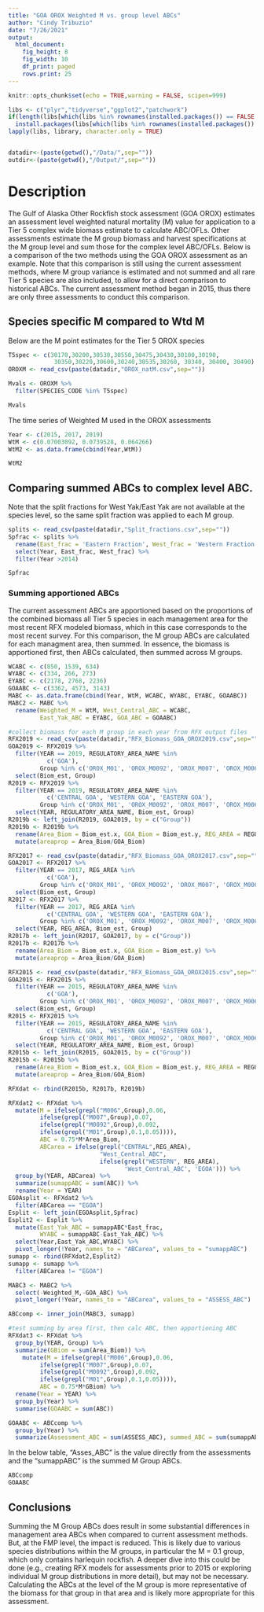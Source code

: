 ```yaml
---
title: "GOA OROX Weighted M vs. group level ABCs"
author: "Cindy Tribuzio"
date: "7/26/2021"
output: 
  html_document:
    fig_height: 8
    fig_width: 10
    df_print: paged
    rows.print: 25
---
```


```r
knitr::opts_chunk$set(echo = TRUE,warning = FALSE, scipen=999)
```

```r
libs <- c("plyr","tidyverse","ggplot2","patchwork")
if(length(libs[which(libs %in% rownames(installed.packages()) == FALSE )]) > 0) {
  install.packages(libs[which(libs %in% rownames(installed.packages()) == FALSE)])}
lapply(libs, library, character.only = TRUE)


datadir<-(paste(getwd(),"/Data/",sep=""))
outdir<-(paste(getwd(),"/Output/",sep=""))
```
# Description
The Gulf of Alaska Other Rockfish stock assessment (GOA OROX) estimates an assessment level weighted natural mortality (M) value for application to a Tier 5 complex wide biomass estimate to calculate ABC/OFLs. Other assessments estimate the M group biomass and harvest specifications at the M group level and sum those for the complex level ABC/OFLs. Below is a comparison of the two methods using the GOA OROX assessment as an example. Note that this comparison is still using the current assessment methods, where M group variance is estimated and not summed and all rare Tier 5 species are also included, to allow for a direct comparison to historical ABCs. The current assessment method began in 2015, thus there are only three assessments to conduct this comparison.

## Species specific M compared to Wtd M
Below are the M point estimates for the Tier 5 OROX species
```r
T5spec <- c(30170,30200,30530,30550,30475,30430,30100,30190,
             30350,30220,30600,30240,30535,30260, 30340, 30400, 30490)
OROXM <- read_csv(paste(datadir,"OROX_natM.csv",sep=""))

Mvals <- OROXM %>% 
  filter(SPECIES_CODE %in% T5spec)
```
```r
Mvals
```
The time series of Weighted M used in the OROX assessments
```r
Year <- c(2015, 2017, 2019)
WtM <- c(0.07003092, 0.0739528, 0.064266)
WtM2 <- as.data.frame(cbind(Year,WtM))
```
```r
WtM2
```
## Comparing summed ABCs to complex level ABC.
Note that the split fractions for West Yak/East Yak are not available at the species level, so the same split fraction was applied to each M group.
```r
splits <- read_csv(paste(datadir,"Split_fractions.csv",sep=""))
Spfrac <- splits %>% 
  rename(East_frac = 'Eastern Fraction', West_frac = 'Western Fraction') %>% 
  select(Year, East_frac, West_frac) %>% 
  filter(Year >2014)
```
```r
Spfrac
```
### Summing apportioned ABCs
The current assessment ABCs are apportioned based on the proportions of the combined biomass all Tier 5 species in each management area for the most recent RFX modeled biomass, which in this case corresponds to the most recent survey. For this comparison, the M group ABCs are calculated for each managment area, then summed. In essence, the biomass is apportioned first, then ABCs calculated, then summed across M groups.
```r
WCABC <- c(850, 1539, 634)
WYABC <- c(334, 266, 273)
EYABC <- c(2178, 2768, 2236)
GOAABC <- c(3362, 4573, 3143)
MABC <- as.data.frame(cbind(Year, WtM, WCABC, WYABC, EYABC, GOAABC))
MABC2 <- MABC %>% 
  rename(Weighted_M = WtM, West_Central_ABC = WCABC, 
         East_Yak_ABC = EYABC, GOA_ABC = GOAABC)

#collect biomass for each M group in each year from RFX output files
RFX2019 <- read_csv(paste(datadir,"RFX_Biomass_GOA_OROX2019.csv",sep=""))
GOA2019 <- RFX2019 %>% 
  filter(YEAR == 2019, REGULATORY_AREA_NAME %in% 
           c('GOA'),
         Group %in% c('OROX_M01', 'OROX_M0092', 'OROX_M007', 'OROX_M006', 'OROX_M005')) %>% 
  select(Biom_est, Group)
R2019 <- RFX2019 %>% 
  filter(YEAR == 2019, REGULATORY_AREA_NAME %in% 
           c('CENTRAL GOA', 'WESTERN GOA', 'EASTERN GOA'),
         Group %in% c('OROX_M01', 'OROX_M0092', 'OROX_M007', 'OROX_M006', 'OROX_M005')) %>% 
  select(YEAR, REGULATORY_AREA_NAME, Biom_est, Group)
R2019b <- left_join(R2019, GOA2019, by = c("Group"))
R2019b <- R2019b %>% 
  rename(Area_Biom = Biom_est.x, GOA_Biom = Biom_est.y, REG_AREA = REGULATORY_AREA_NAME) %>% 
  mutate(areaprop = Area_Biom/GOA_Biom)

RFX2017 <- read_csv(paste(datadir,"RFX_Biomass_GOA_OROX2017.csv",sep=""))
GOA2017 <- RFX2017 %>% 
  filter(YEAR == 2017, REG_AREA %in% 
           c('GOA'),
         Group %in% c('OROX_M01', 'OROX_M0092', 'OROX_M007', 'OROX_M006', 'OROX_M005')) %>% 
  select(Biom_est, Group)
R2017 <- RFX2017 %>% 
  filter(YEAR == 2017, REG_AREA %in% 
           c('CENTRAL GOA', 'WESTERN GOA', 'EASTERN GOA'),
         Group %in% c('OROX_M01', 'OROX_M0092', 'OROX_M007', 'OROX_M006', 'OROX_M005')) %>% 
  select(YEAR, REG_AREA, Biom_est, Group)
R2017b <- left_join(R2017, GOA2017, by = c("Group"))
R2017b <- R2017b %>% 
  rename(Area_Biom = Biom_est.x, GOA_Biom = Biom_est.y) %>% 
  mutate(areaprop = Area_Biom/GOA_Biom)

RFX2015 <- read_csv(paste(datadir,"RFX_Biomass_GOA_OROX2015.csv",sep=""))
GOA2015 <- RFX2015 %>% 
  filter(YEAR == 2015, REGULATORY_AREA_NAME %in% 
           c('GOA'),
         Group %in% c('OROX_M01', 'OROX_M0092', 'OROX_M007', 'OROX_M006', 'OROX_M005')) %>% 
  select(Biom_est, Group)
R2015 <- RFX2015 %>% 
  filter(YEAR == 2015, REGULATORY_AREA_NAME %in% 
           c('CENTRAL GOA', 'WESTERN GOA', 'EASTERN GOA'),
         Group %in% c('OROX_M01', 'OROX_M0092', 'OROX_M007', 'OROX_M006', 'OROX_M005')) %>% 
  select(YEAR, REGULATORY_AREA_NAME, Biom_est, Group)
R2015b <- left_join(R2015, GOA2015, by = c("Group"))
R2015b <- R2015b %>% 
  rename(Area_Biom = Biom_est.x, GOA_Biom = Biom_est.y, REG_AREA = REGULATORY_AREA_NAME) %>% 
  mutate(areaprop = Area_Biom/GOA_Biom)

RFXdat <- rbind(R2015b, R2017b, R2019b)

RFXdat2 <- RFXdat %>% 
  mutate(M = ifelse(grepl("M006",Group),0.06,
         ifelse(grepl("M007",Group),0.07,
         ifelse(grepl("M0092",Group),0.092,
         ifelse(grepl("M01",Group),0.1,0.05)))),
         ABC = 0.75*M*Area_Biom,
         ABCarea = ifelse(grepl("CENTRAL",REG_AREA),
                          "West_Central_ABC",
                          ifelse(grepl("WESTERN", REG_AREA),
                                 'West_Central_ABC', 'EGOA'))) %>% 
  group_by(YEAR, ABCarea) %>% 
  summarize(sumappABC = sum(ABC)) %>% 
  rename(Year = YEAR)
EGOAsplit <- RFXdat2 %>% 
  filter(ABCarea == "EGOA")
Esplit <- left_join(EGOAsplit,Spfrac)
Esplit2 <- Esplit %>% 
  mutate(East_Yak_ABC = sumappABC*East_frac, 
         WYABC = sumappABC-East_Yak_ABC) %>% 
  select(Year,East_Yak_ABC,WYABC) %>% 
  pivot_longer(!Year, names_to = "ABCarea", values_to = "sumappABC")
sumapp <- rbind(RFXdat2,Esplit2)
sumapp <- sumapp %>% 
  filter(ABCarea != "EGOA")

MABC3 <- MABC2 %>% 
  select(-Weighted_M,-GOA_ABC) %>% 
  pivot_longer(!Year, names_to = "ABCarea", values_to = "ASSESS_ABC")

ABCcomp <- inner_join(MABC3, sumapp)

#test summing by area first, then calc ABC, then apportioning ABC
RFXdat3 <- RFXdat %>% 
  group_by(YEAR, Group) %>% 
  summarize(GBiom = sum(Area_Biom)) %>% 
    mutate(M = ifelse(grepl("M006",Group),0.06,
         ifelse(grepl("M007",Group),0.07,
         ifelse(grepl("M0092",Group),0.092,
         ifelse(grepl("M01",Group),0.1,0.05)))),
         ABC = 0.75*M*GBiom) %>% 
  rename(Year = YEAR) %>% 
  group_by(Year) %>% 
  summarise(GOAABC = sum(ABC))

GOAABC <- ABCcomp %>% 
  group_by(Year) %>% 
  summarize(Assessment_ABC = sum(ASSESS_ABC), summed_ABC = sum(sumappABC))

```

In the below table, "Asses_ABC" is the value directly from the assessments and the "sumappABC" is the summed M Group ABCs.
```r
ABCcomp
GOAABC
```

## Conclusions
Summing the M Group ABCs does result in some substantial differences in management area ABCs when compared to current assessment methods. But, at the FMP level, the impact is reduced. This is likely due to various species distributions within the M groups, in particular the M = 0.1 group, which only contains harlequin rockfish. A deeper dive into this could be done (e.g., creating RFX models for assessments prior to 2015 or exploring individual M group distributions in more detail), but may not be necessary. Calculating the ABCs at the level of the M group is more representative of the biomass for that group in that area and is likely more appropriate for this assessment. 


